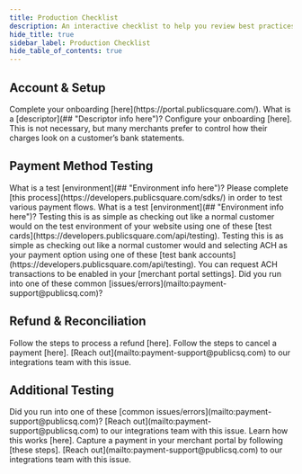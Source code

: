 ```yaml
---
title: Production Checklist
description: An interactive checklist to help you review best practices before going to production.
hide_title: true
sidebar_label: Production Checklist
hide_table_of_contents: true
---
```



<Intro
  title="Production Checklist"
  caption="An interactive checklist to help you review best practices before going to production."
/>

## Account & Setup

<QuestionCard question="Has your PSQ merchant account been fully approved and verified?">
  <Content type="no">
    <Alert type="warning">Complete your onboarding [here](https://portal.publicsquare.com/).</Alert>
  </Content>
</QuestionCard>

<QuestionCard showDefault={true} question="Is your descriptor properly configured with the processor?">
  <Content type="default">
    <Alert type="question">What is a [descriptor](## "Descriptor info here")?</Alert>
  </Content>
  <Content type="no">
    <Alert type="warning" subQuestion="What is a [descriptor](## 'Descriptor info here')?">Configure your onboarding [here].</Alert>
  </Content>
  <Content type="na">
    <Alert type="neutral" subQuestion="What is a [descriptor](## 'Descriptor info here')?">This is not necessary, but many merchants prefer to control how their charges look on a customer’s bank statements.</Alert>
  </Content>
</QuestionCard>

## Payment Method Testing

<QuestionCard showDefault={true} question="Have you integrated PSQ payments into your test environment for your website?">
  <Content type="default">
    <Alert type="question">What is a test [environment](## "Environment info here")?</Alert>
  </Content>
  <Content type="no">
    <Alert type="warning" subQuestion="What is a test [environment](## 'Environment info here')?">Please complete [this process](https://developers.publicsquare.com/sdks/) in order to test various payment flows.</Alert>
  </Content>
  <Content type="na">
    <Alert type="question">What is a test [environment](## "Environment info here")?</Alert>
  </Content>
</QuestionCard>

<QuestionCard question="Have you successfully tested a **credit card** transaction?">
  <Content type="no">
    <Alert type="warning">Testing this is as simple as checking out like a normal customer would on the test environment of your website using one of these [test cards](https://developers.publicsquare.com/api/testing).</Alert>
  </Content>
</QuestionCard>

<QuestionCard question="Have you tested at least one **ACH** transaction, if applicable?">
  <Content type="no">
    <Alert type="warning">Testing this is as simple as checking out like a normal customer would and selecting ACH as your payment option using one of these [test bank accounts](https://developers.publicsquare.com/api/testing).</Alert>
  </Content>
  <Content type="na">
    <Alert type="neutral">You can request ACH transactions to be enabled in your [merchant portal settings].</Alert>
  </Content>
</QuestionCard>

<QuestionCard question="Did each test payment display the correct status and amount in the PSQ Portal?">
  <Content type="no">
    <Alert type="warning">Did you run into one of these common [issues/errors](mailto:payment-support@publicsq.com)?</Alert>
  </Content>
</QuestionCard>

## Refund & Reconciliation

<QuestionCard question="Have you successfully processed both **full and partial refunds**?">
  <Content type="no">
    <Alert type="warning">Follow the steps to process a refund [here].</Alert>
  </Content>
</QuestionCard>

<QuestionCard question="Have you tested a **same-day refund** (pre-settlement) by marking the order as “Cancelled” in the PSQ Portal?">
  <Content type="no">
    <Alert type="warning">Follow the steps to cancel a payment [here].</Alert>
  </Content>
</QuestionCard>

<QuestionCard question="Did the refunded amounts reflect in both the PSQ Portal and your eCommerce platform?">
  <Content type="no">
    <Alert type="warning">[Reach out](mailto:payment-support@publicsq.com) to our integrations team with this issue.</Alert>
  </Content>
</QuestionCard>

## Additional Testing

<QuestionCard question="Did each payment correctly associate with the order in your eCommerce platform?">
  <Content type="no">
    <Alert type="warning">Did you run into one of these [common issues/errors](mailto:payment-support@publicsq.com)?</Alert>
  </Content>
</QuestionCard>

<QuestionCard question="Have you verified that PSQ is receiving **order creation webhooks** from your eCommerce platform (e.g., BigCommerce, Woo, Magento)?">
  <Content type="no">
    <Alert type="warning">[Reach out](mailto:payment-support@publicsq.com) to our integrations team with this issue.</Alert>
  </Content>
</QuestionCard>

<QuestionCard question="Do **payment statuses** sync correctly between PSQ Portal and your eCommerce platform?">
</QuestionCard>

<QuestionCard question="Do you understand how the Authorization → Capture Flow works for a payment?">
  <Content type="no">
    <Alert type="warning">Learn how this works [here].</Alert>
  </Content>
</QuestionCard>

<QuestionCard question="Have you manually captured a payment using the portal?">
  <Content type="no">
    <Alert type="warning">Capture a payment in your merchant portal by following [these steps].</Alert>
  </Content>
</QuestionCard>

<QuestionCard question="Have you tested error handling in cases where the webhook fails or is delayed?">
  <Content type="no">
    <Alert type="warning">[Reach out](mailto:payment-support@publicsq.com) to our integrations team with this issue.</Alert>
  </Content>
</QuestionCard>
